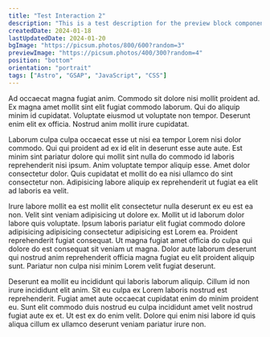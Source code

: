 ```yaml
---
title: "Test Interaction 2"
description: "This is a test description for the preview block component to demonstrate how it looks and functions."
createdDate: 2024-01-18
lastUpdatedDate: 2024-01-20
bgImage: "https://picsum.photos/800/600?random=3"
previewImage: "https://picsum.photos/400/300?random=4"
position: "bottom"
orientation: "portrait"
tags: ["Astro", "GSAP", "JavaScript", "CSS"]
---
```


Ad occaecat magna fugiat anim. Commodo sit dolore nisi mollit proident ad. Ex magna amet mollit sint elit fugiat commodo laborum. Qui do aliquip minim id cupidatat. Voluptate eiusmod ut voluptate non tempor. Deserunt enim elit ex officia. Nostrud anim mollit irure cupidatat.

Laborum culpa culpa occaecat esse ut nisi ea tempor Lorem nisi dolor commodo. Qui qui proident ad ex id elit in deserunt esse aute aute. Est minim sint pariatur dolore qui mollit sint nulla do commodo id laboris reprehenderit nisi ipsum. Anim voluptate tempor aliquip esse. Amet dolor consectetur dolor. Quis cupidatat et mollit do ea nisi ullamco do sint consectetur non. Adipisicing labore aliquip ex reprehenderit ut fugiat ea elit ad laboris ea velit.

Irure labore mollit ea est mollit elit consectetur nulla deserunt ex eu est ea non. Velit sint veniam adipisicing ut dolore ex. Mollit ut id laborum dolor labore quis voluptate. Ipsum laboris pariatur elit fugiat commodo dolore adipisicing adipisicing consectetur adipisicing est Lorem ea. Proident reprehenderit fugiat consequat. Ut magna fugiat amet officia do culpa qui dolore do est consequat sit veniam ut magna. Dolor aute laborum deserunt qui nostrud anim reprehenderit officia magna fugiat eu elit proident aliquip sunt. Pariatur non culpa nisi minim Lorem velit fugiat deserunt.

Deserunt ea mollit eu incididunt qui laboris laborum aliquip. Cillum id non irure incididunt elit anim. Sit eu culpa ex Lorem laboris nostrud est reprehenderit. Fugiat amet aute occaecat cupidatat enim do minim proident eu. Sunt elit commodo duis nostrud eu culpa incididunt amet velit nostrud fugiat aute ex et. Ut est ex do enim velit. Dolore qui enim nisi labore id quis aliqua cillum ex ullamco deserunt veniam pariatur irure non.
